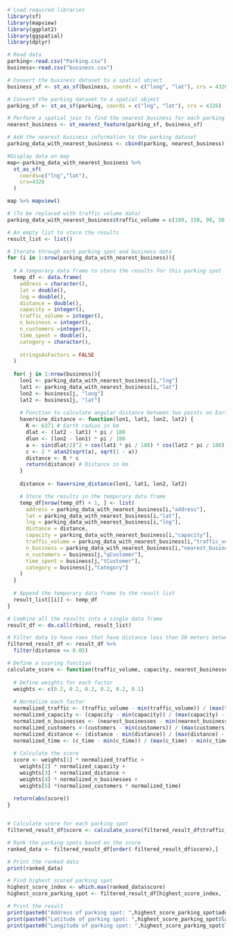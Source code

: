 ```r
# Load required libraries
library(sf)
library(mapview)
library(ggplot2)
library(ggspatial)
library(dplyr)

# Read data
parking<-read.csv("Parking.csv")
business<-read.csv("business.csv")

# Convert the business dataset to a spatial object
business_sf <- st_as_sf(business, coords = c("long", "lat"), crs = 4326)

# Convert the parking dataset to a spatial object
parking_sf <- st_as_sf(parking, coords = c("lng", "lat"), crs = 4326)

# Perform a spatial join to find the nearest business for each parking space
nearest_business <- st_nearest_feature(parking_sf, business_sf)

# Add the nearest business information to the parking dataset
parking_data_with_nearest_business <- cbind(parking, nearest_business)

#Display data on map
map<-parking_data_with_nearest_business %>%
  st_as_sf(
    coords=c("lng","lat"),
    crs=4326
  )

map %>% mapview()

```


```r
# (To be replaced with traffic volume data)
parking_data_with_nearest_business$traffic_volume = c(100, 150, 90, 50, 250, 75, 65, 40)

```

```r
# An empty list to store the results
result_list <- list()

# Iterate through each parking spot and business data
for (i in 1:nrow(parking_data_with_nearest_business)){
  
  # A temporary data frame to store the results for this parking spot
  temp_df <- data.frame(
    address = character(),
    lat = double(),
    lng = double(),
    distance = double(),
    capacity = integer(),
    traffic_volume = integer(),
    n_business = integer(),
    n_customers =integer(),
    time_spent = double(),
    category = character(),
    
    stringsAsFactors = FALSE
  )
  
  for( j in 1:nrow(business)){
    lon1 <- parking_data_with_nearest_business[i,"lng"]
    lat1 <- parking_data_with_nearest_business[i,"lat"]
    lon2 <- business[j, "long"]
    lat2 <- business[j, "lat"]
    
    # Function to calculate angular distance between two points on Earth
    haversine_distance <- function(lon1, lat1, lon2, lat2) {
      R <- 6371 # Earth radius in km
      dlat <- (lat2 - lat1) * pi / 180
      dlon <- (lon2 - lon1) * pi / 180
      a <- sin(dlat/2)^2 + cos(lat1 * pi / 180) * cos(lat2 * pi / 180) * sin(dlon/2)^2
      c <- 2 * atan2(sqrt(a), sqrt(1 - a))
      distance <- R * c
      return(distance) # Distance in km
    }
    
    distance <- haversine_distance(lon1, lat1, lon2, lat2)

    # Store the results in the temporary data frame
    temp_df[nrow(temp_df) + 1, ] <- list(
      address = parking_data_with_nearest_business[i,"address"],
      lat = parking_data_with_nearest_business[i,"lat"],
      lng = parking_data_with_nearest_business[i,"lng"],
      distance = distance,
      capacity = parking_data_with_nearest_business[i,"capacity"],
      traffic_volume = parking_data_with_nearest_business[i,"traffic_volume"],
      n_business = parking_data_with_nearest_business[i,"nearest_business"],
      n_customers = business[j,"qCustomer"],
      time_spent = business[j,"tCustomer"],
      category = business[j,"Category"]
    )
  }
  
  # Append the temporary data frame to the result list
  result_list[[i]] <- temp_df
}

# Combine all the results into a single data frame
result_df <- do.call(rbind, result_list)

```
```r
# Filter data to have rows that have distance less than 50 meters between parking spot and business
filtered_result_df <- result_df %>%
  filter(distance <= 0.05)

```


```r

# Define a scoring function
calculate_score <- function(traffic_volume, capacity, nearest_businesses, customers, c_time, distance) {
  
  # Define weights for each factor
  weights <- c(0.2, 0.2, 0.2, 0.2, 0.2, 0.1)
  
  # Normalize each factor
  normalized_traffic <- (traffic_volume - min(traffic_volume)) / (max(traffic_volume) - min(traffic_volume))
  normalized_capacity <- (capacity - min(capacity)) / (max(capacity) - min(capacity))
  normalized_n_businesses <- (nearest_businesses - min(nearest_businesses)) / (max(nearest_businesses) - min(nearest_businesses))
  normalized_customers <-(customers - min(customers)) / (max(customers) - min(customers))
  normalized_distance <- (distance - min(distance)) / (max(distance) - min(distance))
  normalized_time <- (c_time - min(c_time)) / (max(c_time) - min(c_time))
  
  # Calculate the score
  score <- weights[1] * normalized_traffic +
    weights[2] * normalized_capacity +
    weights[3] * normalized_distance +
    weights[4] * normalized_n_businesses + 
    weights[5] *(normalized_customers * normalized_time)
  
  return(abs(score))
}


# Calculate score for each parking spot
filtered_result_df$score <- calculate_score(filtered_result_df$traffic_volume, filtered_result_df$capacity, filtered_result_df$n_busines, filtered_result_df$n_customers, filtered_result_df$time_spent,filtered_result_df$distance)

# Rank the parking spots based on the score
ranked_data <- filtered_result_df[order(-filtered_result_df$score),]

# Print the ranked data
print(ranked_data)
```
```r
# Find highest scored parking spot
highest_score_index <- which.max(ranked_data$score)
highest_score_parking_spot <- filtered_result_df[highest_score_index, ]

# Print the result
print(paste0("Address of parking spot: ",highest_score_parking_spot$address))
print(paste0("Latitude of parking spot: ",highest_score_parking_spot$lat))
print(paste0("Longitude of parking spot: ",highest_score_parking_spot$lng))


```
